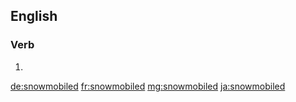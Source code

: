 ==English==

===Verb===
{{head|en|verb form}}

# {{en-past of|snowmobile}}

[[de:snowmobiled]]
[[fr:snowmobiled]]
[[mg:snowmobiled]]
[[ja:snowmobiled]]